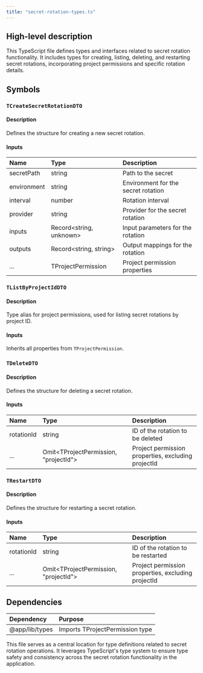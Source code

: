 ```yaml
---
title: "secret-rotation-types.ts"
---
```


## High-level description
This TypeScript file defines types and interfaces related to secret rotation functionality. It includes types for creating, listing, deleting, and restarting secret rotations, incorporating project permissions and specific rotation details.

## Symbols

### `TCreateSecretRotationDTO`
#### Description
Defines the structure for creating a new secret rotation.

#### Inputs
| Name | Type | Description |
|:-----|:-----|:------------|
| secretPath | string | Path to the secret |
| environment | string | Environment for the secret rotation |
| interval | number | Rotation interval |
| provider | string | Provider for the secret rotation |
| inputs | Record&lt;string, unknown&gt; | Input parameters for the rotation |
| outputs | Record&lt;string, string&gt; | Output mappings for the rotation |
| ... | TProjectPermission | Project permission properties |

### `TListByProjectIdDTO`
#### Description
Type alias for project permissions, used for listing secret rotations by project ID.

#### Inputs
Inherits all properties from `TProjectPermission`.

### `TDeleteDTO`
#### Description
Defines the structure for deleting a secret rotation.

#### Inputs
| Name | Type | Description |
|:-----|:-----|:------------|
| rotationId | string | ID of the rotation to be deleted |
| ... | Omit&lt;TProjectPermission, "projectId"&gt; | Project permission properties, excluding projectId |

### `TRestartDTO`
#### Description
Defines the structure for restarting a secret rotation.

#### Inputs
| Name | Type | Description |
|:-----|:-----|:------------|
| rotationId | string | ID of the rotation to be restarted |
| ... | Omit&lt;TProjectPermission, "projectId"&gt; | Project permission properties, excluding projectId |

## Dependencies
| Dependency | Purpose |
|:-----------|:--------|
| @app/lib/types | Imports TProjectPermission type |

This file serves as a central location for type definitions related to secret rotation operations. It leverages TypeScript's type system to ensure type safety and consistency across the secret rotation functionality in the application.